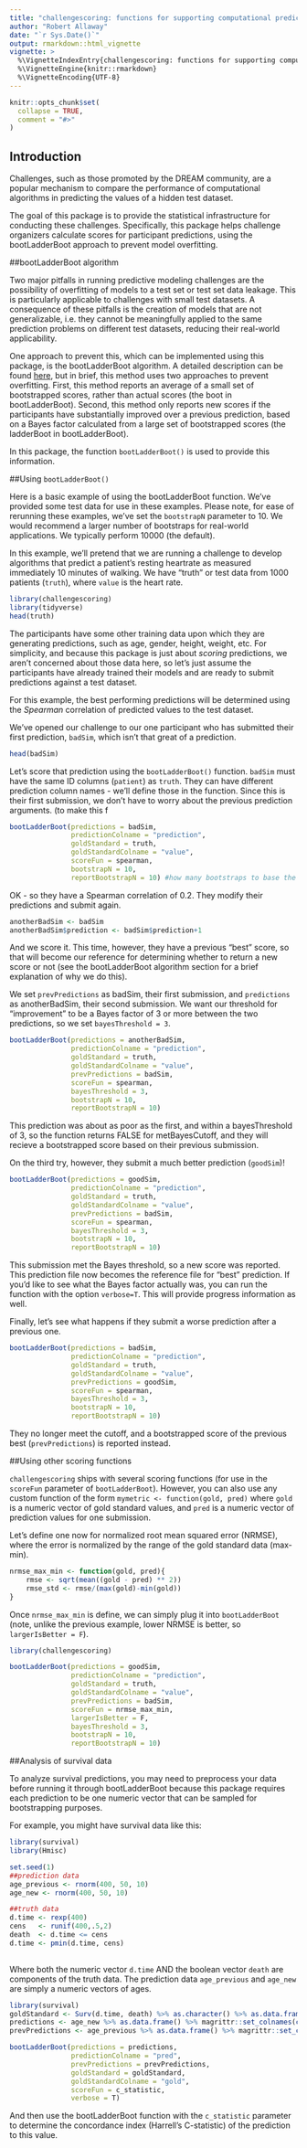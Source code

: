 ```yaml
---
title: "challengescoring: functions for supporting computational prediction challenges."
author: "Robert Allaway"
date: "`r Sys.Date()`"
output: rmarkdown::html_vignette
vignette: >
  %\VignetteIndexEntry{challengescoring: functions for supporting computational prediction challenges.}
  %\VignetteEngine{knitr::rmarkdown}
  %\VignetteEncoding{UTF-8}
---
```


```r
knitr::opts_chunk$set(
  collapse = TRUE,
  comment = "#>"
)
```

## Introduction

Challenges, such as those promoted by the DREAM community, are a popular mechanism to compare the performance of computational algorithms in predicting the values of a hidden test dataset. 

The goal of this package is to provide the statistical infrastructure for conducting these challenges. Specifically, this package helps challenge organizers calculate scores for participant predictions, using the bootLadderBoot approach to prevent model overfitting. 

##bootLadderBoot algorithm

Two major pitfalls in running predictive modeling challenges are the possibility of overfitting of models to a test set or test set data leakage. This is particularly applicable to challenges with small test datasets. A consequence of these pitfalls is the creation of models that are not generalizable, i.e. they cannot be meaningfully applied to the same prediction problems on different test datasets, reducing their real-world applicability. 

One approach to prevent this, which can be implemented using this package, is the bootLadderBoot algorithm. A detailed description can be found [here](https://arxiv.org/pdf/1607.00091.pdf), but in brief, this method uses two approaches to prevent overfitting. First, this method reports an average of a small set of bootstrapped scores, rather than actual scores (the boot in bootLadderBoot). Second, this method only reports new scores if the participants have substantially improved over a previous prediction, based on a Bayes factor calculated from a large set of bootstrapped scores (the ladderBoot in bootLadderBoot). 

In this package, the function `bootLadderBoot()` is used to provide this information.

##Using `bootLadderBoot()`

Here is a basic example of using the bootLadderBoot function. We've provided some test data for use in these examples. Please note, for ease of rerunning these examples, we've set the `bootstrapN` parameter to 10. We would recommend a larger number of bootstraps for real-world applications. We typically perform 10000 (the default). 

In this example, we'll pretend that we are running a challenge to develop algorithms that predict a patient's resting heartrate as measured immediately 10 minutes of walking. We have "truth" or test data from 1000 patients (`truth`), where `value` is the heart rate.  

```r
library(challengescoring)
library(tidyverse)
head(truth)
```
The participants have some other training data upon which they are generating predictions, such as age, gender, height, weight, etc. For simplicity, and because this package is just about _scoring_ predictions, we aren't concerned about those data here, so let's just assume the participants have already trained their models and are ready to submit predictions against a test dataset. 

For this example, the best performing predictions will be determined using the *Spearman* correlation of predicted values to the test dataset.

We've opened our challenge to our one participant who has submitted their first prediction, `badSim`, which isn't that great of a prediction. 

```r
head(badSim)
```

Let's score that prediction using the `bootLadderBoot()` function. `badSim` must have the same ID columns (`patient`) as `truth`. They can have different prediction column names - we'll define those in the function. Since this is their first submission, we don't have to worry about the previous prediction arguments. (to make this f 

```r

bootLadderBoot(predictions = badSim,
               predictionColname = "prediction",
               goldStandard = truth,
               goldStandardColname = "value",
               scoreFun = spearman,
               bootstrapN = 10,
               reportBootstrapN = 10) #how many bootstraps to base the returned score off of
```

OK - so they have a Spearman correlation of 0.2. They modify their predictions and submit again. 

```r
anotherBadSim <- badSim
anotherBadSim$prediction <- badSim$prediction+1
```

And we score it. This time, however, they have a previous "best" score, so that will become our reference for determining whether to return a new score or not (see the bootLadderBoot algorithm section for a brief explanation of why we do this).

We set `prevPredictions` as badSim, their first submission, and `predictions` as anotherBadSim, their second submission. We want our threshold for "improvement" to be a Bayes factor of 3 or more between the two predictions, so we set `bayesThreshold = 3`.

```r
bootLadderBoot(predictions = anotherBadSim,
               predictionColname = "prediction",
               goldStandard = truth,
               goldStandardColname = "value",
               prevPredictions = badSim,
               scoreFun = spearman,
               bayesThreshold = 3,
               bootstrapN = 10,
               reportBootstrapN = 10)
```

This prediction was about as poor as the first, and within a bayesThreshold of 3, so the function returns FALSE for metBayesCutoff, and they will recieve a bootstrapped score based on their previous submission. 

On the third try, however, they submit a much better prediction (`goodSim`)! 

```r
bootLadderBoot(predictions = goodSim,
               predictionColname = "prediction",
               goldStandard = truth,
               goldStandardColname = "value",
               prevPredictions = badSim,
               scoreFun = spearman,
               bayesThreshold = 3,
               bootstrapN = 10,
               reportBootstrapN = 10)
```

This submission met the Bayes threshold, so a new score was reported. This prediction file now becomes the reference file for "best" prediction. If you'd like to see what the Bayes factor actually was, you can run the function with the option `verbose=T`. This will provide progress information as well. 

Finally, let's see what happens if they submit a worse prediction after a previous one. 
```r
bootLadderBoot(predictions = badSim,
               predictionColname = "prediction",
               goldStandard = truth,
               goldStandardColname = "value",
               prevPredictions = goodSim,
               scoreFun = spearman,
               bayesThreshold = 3,
               bootstrapN = 10,
               reportBootstrapN = 10)
```

They no longer meet the cutoff, and a bootstrapped score of the previous best (`prevPredictions`) is reported instead. 

##Using other scoring functions

`challengescoring` ships with several scoring functions (for use in the `scoreFun` parameter of `bootLadderBoot`). However, you can also use any custom function of the form `mymetric <- function(gold, pred)` where `gold` is a numeric vector of gold standard values, and `pred` is a numeric vector of prediction values for one submission. 

Let's define one now for normalized root mean squared error (NRMSE), where the error is normalized by the range of the gold standard data (max-min). 

```r
nrmse_max_min <- function(gold, pred){
    rmse <- sqrt(mean((gold - pred) ** 2))
    rmse_std <- rmse/(max(gold)-min(gold))
}
```

Once `nrmse_max_min` is define, we can simply plug it into `bootLadderBoot` (note, unlike the previous example, lower NRMSE is better, so `largerIsBetter = F`). 

```r
library(challengescoring)

bootLadderBoot(predictions = goodSim,
               predictionColname = "prediction",
               goldStandard = truth,
               goldStandardColname = "value",
               prevPredictions = badSim,
               scoreFun = nrmse_max_min,
               largerIsBetter = F,
               bayesThreshold = 3,
               bootstrapN = 10,
               reportBootstrapN = 10)
```

##Analysis of survival data

To analyze survival predictions, you may need to preprocess your data before running it through bootLadderBoot because this package requires each prediction to be one numeric vector that can be sampled for bootstrapping purposes. 

For example, you might have survival data like this:

```r
library(survival)
library(Hmisc)

set.seed(1)
##prediction data
age_previous <- rnorm(400, 50, 10) 
age_new <- rnorm(400, 50, 10) 

##truth data
d.time <- rexp(400)
cens   <- runif(400,.5,2)
death  <- d.time <= cens
d.time <- pmin(d.time, cens)
        
```

Where both the numeric vector `d.time` AND the boolean vector `death` are components of the truth data. The prediction data `age_previous` and `age_new` are simply a numeric vectors of ages. 

```r
library(survival)
goldStandard <- Surv(d.time, death) %>% as.character() %>% as.data.frame() %>% magrittr::set_colnames(c("gold"))
predictions <- age_new %>% as.data.frame() %>% magrittr::set_colnames(c("pred"))
prevPredictions <- age_previous %>% as.data.frame() %>% magrittr::set_colnames(c("pred"))

bootLadderBoot(predictions = predictions,
               predictionColname = "pred", 
               prevPredictions = prevPredictions,
               goldStandard = goldStandard,
               goldStandardColname = "gold",
               scoreFun = c_statistic,
               verbose = T)

```

And then use the bootLadderBoot function with the `c_statistic` parameter to determine the concordance index (Harrell's C-statistic) of the prediction to this value. 
